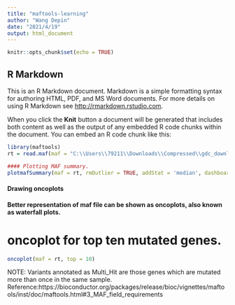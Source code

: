 ```yaml
---
title: "maftools-learning"
author: "Wang Depin"
date: "2021/4/19"
output: html_document
---
```


```r
knitr::opts_chunk$set(echo = TRUE)
```

## R Markdown

This is an R Markdown document. Markdown is a simple formatting syntax for authoring HTML, PDF, and MS Word documents. For more details on using R Markdown see <http://rmarkdown.rstudio.com>.

When you click the **Knit** button a document will be generated that includes both content as well as the output of any embedded R code chunks within the document. You can embed an R code chunk like this:

```r
library(maftools)
rt = read.maf(maf = "C:\\Users\\79211\\Downloads\\Compressed\\gdc_download_20210412_052559.816517\\2a8f2c83-8b5e-4987-8dbf-01f7ee24dc26\\TCGA.KIRC.mutect.2a8f2c83-8b5e-4987-8dbf-01f7ee24dc26.DR-10.0.somatic.maf\\TCGA.KIRC.mutect.2a8f2c83-8b5e-4987-8dbf-01f7ee24dc26.DR-10.0.somatic.maf")

#### Plotting MAF summary.
plotmafSummary(maf = rt, rmOutlier = TRUE, addStat = 'median', dashboard = TRUE, titvRaw = FALSE)
```

#### Drawing oncoplots 
#### Better representation of maf file can be shown as oncoplots, also known as waterfall plots.
# oncoplot for top ten mutated genes.

```r
oncoplot(maf = rt, top = 10)
```

NOTE: Variants annotated as Multi_Hit are those genes which are mutated more than once in the same sample.
Reference:https://bioconductor.org/packages/release/bioc/vignettes/maftools/inst/doc/maftools.html#3_MAF_field_requirements